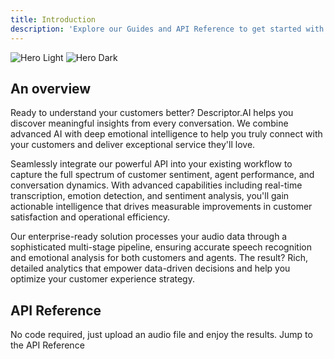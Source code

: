 ```yaml
---
title: Introduction
description: 'Explore our Guides and API Reference to get started with Descriptor.AI'
---
```


<img
  className="block dark:hidden"
  src="/images/bg_white.png"
  alt="Hero Light"
/>
<img
  className="hidden dark:block"
  src="/images/bg_dark.png"
  alt="Hero Dark"
/>

## An overview

Ready to understand your customers better? Descriptor.AI helps you discover meaningful insights from every conversation. We combine advanced AI with deep emotional intelligence to help you truly connect with your customers and deliver exceptional service they'll love.

Seamlessly integrate our powerful API into your existing workflow to capture the full spectrum of customer sentiment, agent performance, and conversation dynamics. With advanced capabilities including real-time transcription, emotion detection, and sentiment analysis, you'll gain actionable intelligence that drives measurable improvements in customer satisfaction and operational efficiency.

Our enterprise-ready solution processes your audio data through a sophisticated multi-stage pipeline, ensuring accurate speech recognition and emotional analysis for both customers and agents. The result? Rich, detailed analytics that empower data-driven decisions and help you optimize your customer experience strategy.


## API Reference

<CardGroup cols={2}>
  <Card
    title="Try our Demo"
    icon="palette"
    href="https://demo.descriptor.ai/"
  >
    No code required, just upload an audio file and enjoy the results.
  </Card>
  <Card
    title="API Reference"
    icon="code"
    href="api-reference/endpoint/analyze"
  >
    Jump to the API Reference
  </Card>
</CardGroup>